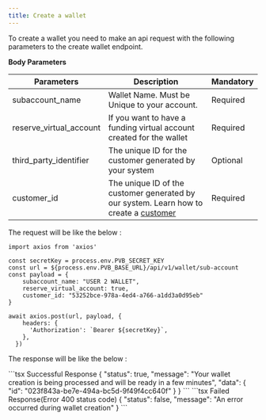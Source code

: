 ```yaml
---
title: Create a wallet
---
```


To create a wallet you need to make an api request with the following parameters to the create wallet endpoint.

**Body Parameters**

| Parameters  | Description | Mandatory |
| --- | --- | --- |
| subaccount_name| Wallet Name. Must be Unique to your account.  | Required |
| reserve_virtual_account| If you want to have a funding virtual account created for the wallet | Required |
| third_party_identifier | The unique ID for the customer generated by your system| Optional |
| customer_id |   The unique ID of the customer generated by our system. Learn how to create a [customer](/get-started/customers/customer-overview)  | Required |

The request will be like the below :

```tsx Ts
import axios from 'axios'

const secretKey = process.env.PVB_SECRET_KEY
const url = ${process.env.PVB_BASE_URL}/api/v1/wallet/sub-account
const payload = {
    subaccount_name: "USER 2 WALLET",
    reserve_virtual_account: true,
    customer_id: "53252bce-978a-4ed4-a766-a1dd3a0d95eb"
}

await axios.post(url, payload, {
    headers: {
      'Authorization': `Bearer ${secretKey}`,
    },
  })
```

The response will be like the below :

<CodeGroup>
```tsx Successful Response
{
  "status": true,
  "message": "Your wallet creation is being processed and will be ready in a few minutes",
  "data": {
    "id": "023f843a-be7e-494a-bc5d-9f49f4cc640f"
  }
}
```
```tsx Failed Response(Error 400 status code)
{
  "status": false,
  "message": "An error occurred during wallet creation"
}
```
</CodeGroup>


